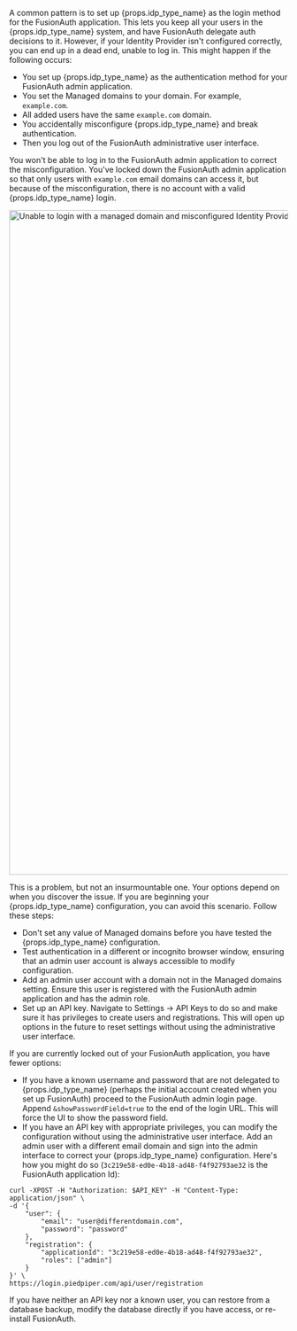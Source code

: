 
A common pattern is to set up {props.idp_type_name} as the login method for the FusionAuth application. This lets you keep all your users in the {props.idp_type_name} system, and have FusionAuth delegate auth decisions to it. However, if your Identity Provider isn't configured correctly, you can end up in a dead end, unable to log in. This might happen if the following occurs:

* You set up {props.idp_type_name} as the authentication method for your FusionAuth admin application.
* You set the <InlineField>Managed domains</InlineField> to your domain. For example, `example.com`.
* All added users have the same `example.com` domain.
* You accidentally misconfigure {props.idp_type_name} and break authentication.
* Then you log out of the FusionAuth administrative user interface.

You won't be able to log in to the FusionAuth admin application to correct the misconfiguration. You've locked down the FusionAuth admin application so that only users with `example.com` email domains can access it, but because of the misconfiguration, there is no account with a valid {props.idp_type_name} login.

<img src="/img/docs/lifecycle/authenticate-users/identity-providers/unable-to-login-managed-domains.png" alt="Unable to login with a managed domain and misconfigured Identity Provider." width="1200" role="bottom-cropped" />

This is a problem, but not an insurmountable one. Your options depend on when you discover the issue. If you are beginning your {props.idp_type_name} configuration, you can avoid this scenario. Follow these steps:

* Don't set any value of <InlineField>Managed domains</InlineField> before you have tested the {props.idp_type_name} configuration.
* Test authentication in a different or incognito browser window, ensuring that an admin user account is always accessible to modify configuration.
* Add an admin user account with a domain not in the <InlineField>Managed domains</InlineField> setting. Ensure this user is registered with the FusionAuth admin application and has the <InlineFieldValue>admin</InlineFieldValue> role.
* Set up an API key. Navigate to <Breadcrumb>Settings -> API Keys</Breadcrumb> to do so and make sure it has privileges to create users and registrations. This will open up options in the future to reset settings without using the administrative user interface.

If you are currently locked out of your FusionAuth application, you have fewer options:

* If you have a known username and password that are not delegated to {props.idp_type_name} (perhaps the initial account created when you set up FusionAuth) proceed to the FusionAuth admin login page. Append `&showPasswordField=true` to the end of the login URL. This will force the UI to show the password field.
* If you have an API key with appropriate privileges, you can modify the configuration without using the administrative user interface. Add an admin user with a different email domain and sign into the admin interface to correct your {props.idp_type_name} configuration. Here's how you might do so (`3c219e58-ed0e-4b18-ad48-f4f92793ae32` is the FusionAuth application Id):

```shell title="Adding a New Admin User With a Different Domain"
curl -XPOST -H "Authorization: $API_KEY" -H "Content-Type: application/json" \
-d '{
	"user": {
		"email": "user@differentdomain.com",
		"password": "password"
	},
	"registration": {
		"applicationId": "3c219e58-ed0e-4b18-ad48-f4f92793ae32",
		"roles": ["admin"]
	}
}' \
https://login.piedpiper.com/api/user/registration
```

If you have neither an API key nor a known user, you can restore from a database backup, modify the database directly if you have access, or re-install FusionAuth.

